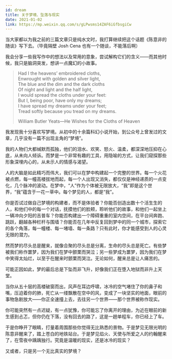 ```yaml
---
id: dream
title: 关于梦境、坠落与现实
date: 2021-01-02
link: https://mp.weixin.qq.com/s/gLPwsms14ZAF6iGfbsgiCw
---
```



<DocMetadataBanner frontMatter={frontMatter} />

当大家都以为我之前的三篇文章只是纯水文时，我打算继续把这个话题《陈意非的随谈》写下去。（毕竟隔壁 Josh Cena 也有一个随谈，不能落后啊）

我会分享一些我写作中的想法以及常用的意象，尝试解构它们的含义——而其他时候，我只是脑洞突发，想讲一点魔幻的小故事。

> Had I the heavens’ embroidered cloths,  
> Enwrought with golden and silver light,  
> The blue and the dim and the dark cloths  
> Of night and light and the half light,  
> I would spread the cloths under your feet:  
> But I, being poor, have only my dreams;  
> I have spread my dreams under your feet;  
> Tread softly because you tread on my dreams.
>
> William Butler Yeats—He Wishes for the Cloths of Heaven

我发现我十分喜欢写梦境。从初中的十余篇科幻小说开始，到公众号上曾发过的文章，几乎没有一篇不出现主角的“梦境”。

我的人物们大都缄默而孤独，他们的泪水、欢笑、怒火、温柔，都深深地压抑在心底，从未向人倾诉。而梦是一个非常有趣的工具，用隐喻的方式，让我们窥探那些形象深埋内心的，从未示人的情感与渴望。

人的大脑是如此精巧而伟大，我们可以在梦中构建起一个完整的世界。每一个火花被点燃，每一幢高楼拔地而起，每一个人出现又消失，都仅仅是神经递质的一点变化，几个脉冲的波动。在梦中，“人”作为个体被无限放大，“我”即是这个世界，“我”蕴含于一花一草中。每个梦见的人，都是“我”。

你是否试过做自己梦境的构建者，而不是体验者？你能否创造出数十个活生生的人，和他们中的每一个对话，抚摸他们的脸颊，聆听他们的故事，和他们一起坐上一辆冲向夕阳的吉普车？你能否构建出一个障碍重重的室内空间，在平台间奔跑、跳跃，翻越各种栏杆与围墙？你能否在几年中反复回到梦中的同一个城市，探索它的各个角落，每一幢楼、每一堵墙、每一条路？只有此时，你才能感受到人的心灵无限的潜力。

然而梦的尽头总是醒来，就像合聚的尽头总是分离，生命的尽头总是死亡。有些梦被我们称作噩梦，因为我们在梦中颤栗而哭泣；另一些梦成为噩梦，因为我们在梦中笑得太灿烂，以至于在醒来时颤栗而哭泣。无论如何，醒来总是让人痛苦的。

可能正因如此，梦的最后总是下坠而非飞升，好像我们正在堕入地狱而非升上天堂。

<Figure src="/zh-Hans/img/./docs/Stories/dream/JGibibkelET69KSYobCgBALSL5DmFHicXQ0QWuZyuHm9tkfIvR1O78FibXGqI7HZB8bAm7VSHbD1uHtT2yhZO7On2A.jpeg"></Figure>

当你从五十层的高楼破窗而出，风声在耳边呼啸，冰冷的空气堵住了你的鼻子和嘴，压迫着你的肺，死亡从一缕飘散在空中的风，变成了一块坚实的地面，眼前的事物急剧放大——你正全速撞上去，去往另一个世界——那个世界被称作现实。

你可能突然有一点迟疑，有一点犹豫，你可能忘了你离开的理由，为近在眼前的新生感到忐忑，但你仍在下落，没有回去的路了，这是一趟单程车，你已经上了车。

于是你睁开了眼睛，打量着周围那些你觉得无比熟悉的景物。于是梦见无限光明的陈意非醒来了，踏上苍白的地铁站台。于是梦见焰火、天使与所爱之人的约翰醒来了，在雪夜中踽踽独行。究竟是温暖的现实，还是冰冷的现实？

又或者，只是另一个无比真实的梦境？
